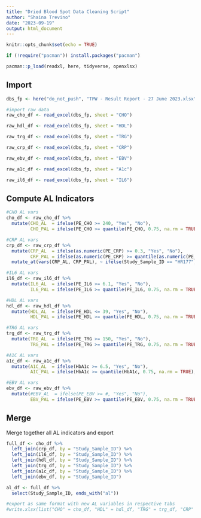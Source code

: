```yaml
---
title: "Dried Blood Spot Data Cleaning Script"
author: "Shaina Trevino"
date: "2023-09-19"
output: html_document
---
```


```r
knitr::opts_chunk$set(echo = TRUE)

if (!require("pacman")) install.packages("pacman")

pacman::p_load(readxl, here, tidyverse, openxlsx)

```

## Import

```r
dbs_fp <- here("do_not_push", "TPW - Result Report - 27 June 2023.xlsx")

#import raw data
raw_cho_df <- read_excel(dbs_fp, sheet = "CHO") 

raw_hdl_df <- read_excel(dbs_fp, sheet = "HDL") 

raw_trg_df <- read_excel(dbs_fp, sheet = "TRG")

raw_crp_df <- read_excel(dbs_fp, sheet = "CRP")

raw_ebv_df <- read_excel(dbs_fp, sheet = "EBV")

raw_a1c_df <- read_excel(dbs_fp, sheet = "A1c")

raw_il6_df <- read_excel(dbs_fp, sheet = "IL6")

```

## Compute AL Indicators

```r
#CHO AL vars
cho_df <- raw_cho_df %>% 
  mutate(CHO_AL  = ifelse(PE_CHO >= 240, "Yes", "No"),
         CHO_PAL = ifelse(PE_CHO >= quantile(PE_CHO, 0.75, na.rm = TRUE), "Yes", "No"))

#CRP AL vars
crp_df <- raw_crp_df %>% 
  mutate(CRP_AL  = ifelse(as.numeric(PE_CRP) >= 0.3, "Yes", "No"),
         CRP_PAL = ifelse(as.numeric(PE_CRP) >= quantile(as.numeric(PE_CRP), 0.75, na.rm = TRUE), "Yes", "No")) %>% 
  mutate_at(vars(CRP_AL, CRP_PAL), ~ ifelse(Study_Sample_ID == "HR177", "No", .)) 

#IL6 AL vars
il6_df <- raw_il6_df %>% 
  mutate(IL6_AL  = ifelse(PE_IL6 >= 6.1, "Yes", "No"),
         IL6_PAL = ifelse(PE_IL6 >= quantile(PE_IL6, 0.75, na.rm = TRUE), "Yes", "No"))

#HDL AL vars
hdl_df <- raw_hdl_df %>% 
  mutate(HDL_AL  = ifelse(PE_HDL <= 39, "Yes", "No"),
         HDL_PAL = ifelse(PE_HDL >= quantile(PE_HDL, 0.75, na.rm = TRUE), "Yes", "No"))

#TRG AL vars
trg_df <- raw_trg_df %>% 
  mutate(TRG_AL  = ifelse(PE_TRG >= 150, "Yes", "No"),
         TRG_PAL = ifelse(PE_TRG >= quantile(PE_TRG, 0.75, na.rm = TRUE), "Yes", "No"))

#A1C AL vars
a1c_df <- raw_a1c_df %>% 
  mutate(A1C_AL  = ifelse(HbA1c >= 6.5, "Yes", "No"),
         AIC_PAL = ifelse(HbA1c >= quantile(HbA1c, 0.75, na.rm = TRUE), "Yes", "No"))

#EBV AL vars
ebv_df <- raw_ebv_df %>% 
  mutate(#EBV_AL  = ifelse(PE_EBV >= #, "Yes", "No"),
         EBV_PAL = ifelse(PE_EBV >= quantile(PE_EBV, 0.75, na.rm = TRUE), "Yes", "No"))

```

## Merge 

Merge together all AL indicators and export

```r

full_df <- cho_df %>% 
  left_join(crp_df, by = "Study_Sample_ID") %>% 
  left_join(il6_df, by = "Study_Sample_ID") %>% 
  left_join(hdl_df, by = "Study_Sample_ID") %>% 
  left_join(trg_df, by = "Study_Sample_ID") %>% 
  left_join(a1c_df, by = "Study_Sample_ID") %>% 
  left_join(ebv_df, by = "Study_Sample_ID") 

al_df <- full_df %>% 
  select(Study_Sample_ID, ends_with("al"))

#export as same format with new AL variables in respective tabs
#write.xlsx(list("CHO" = cho_df, "HDL" = hdl_df, "TRG" = trg_df, "CRP" = crp_df, "EBV" = ebv_df, "A1c" = a1c_df, "IL6" = il6_df), file = "do_not_push/dbs_full.xlsx")

```

